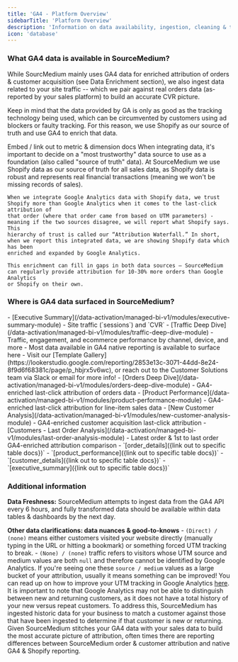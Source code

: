 ```yaml
---
title: 'GA4 - Platform Overview'
sidebarTitle: 'Platform Overview'
description: 'Information on data availability, ingestion, cleaning & transformation, data enrichment and additional use-cases & capabilities'
icon: 'database'
---
```


### What GA4 data is available in SourceMedium?

While SourcMedium mainly uses GA4 data for enriched attribution of orders & customer acquisition (see Data Enrichment section), we also ingest data related 
to your site traffic -- which we pair against real orders data (as-reported by your sales platform) to build an accurate CVR picture.

Keep in mind that the data provided by GA is only as good as the tracking technology being used, which can be circumvented by customers using ad 
blockers or faulty tracking. For this reason, we use Shopify as our source of truth and use GA4 to enrich that data.

<Accordion title="Available data points">
    Embed / link out to metric & dimension docs
</Accordion>

<Accordion title="Data Enrichment - How is GA4 data blended with data from other platforms in SourceMedium?">
    When integrating data, it's important to decide on a "most trustworthy" data source to use as a foundation (also called "source of truth" data). 
    At SourceMedium we use Shopify data as our source of truth for all sales data, as Shopify data is robust and represents real financial transactions 
    (meaning we won't be missing records of sales). 
    
    When we integrate Google Analytics data with Shopify data, we trust Shopify more than Google Analytics when it comes to the last-click attribution of 
    that order (where that order came from based on UTM parameters) - meaning if the two sources disagree, we will report what Shopify says.  This 
    hierarchy of trust is called our “Attribution Waterfall.” In short, when we report this integrated data, we are showing Shopify data which has been 
    enriched and expanded by Google Analytics.
    
    This enrichment can fill in gaps in both data sources — SourceMedium can regularly provide attribution for 10-30% more orders than Google Analytics 
    or Shopify on their own.
</Accordion>

### Where is GA4 data surfaced in SourceMedium?
<Accordion title="Transformed GA4 data is surfaced to the following report modules by default">
    - [Executive Summary](/data-activation/managed-bi-v1/modules/executive-summary-module)
        - Site traffic (`sessions`) and `CVR`
    - [Traffic Deep Dive](/data-activation/managed-bi-v1/modules/traffic-deep-dive-module)
        - Traffic, engagement, and ecommerce performance by channel, device, and more
        - Most data available in GA4 native reporting is available to surface here
            - Visit our [Template Gallery](https://lookerstudio.google.com/reporting/2853e13c-3071-44dd-8e24-8f9d6f68381c/page/p_hbjrx5v6wc), or reach out to the Customer Solutions team via Slack or email for more info!
    - [Orders Deep Dive](/data-activation/managed-bi-v1/modules/orders-deep-dive-module)
        - GA4-enriched last-click attribution of orders data
    - [Product Performance](/data-activation/managed-bi-v1/modules/product-performance-module)
        - GA4-enriched last-click attribution for line-item sales data
    - [New Customer Analysis](/data-activation/managed-bi-v1/modules/new-customer-analysis-module)
        - GA4-enriched customer acquisition last-click attribution
    - [Customers - Last Order Analysis](/data-activation/managed-bi-v1/modules/last-order-analysis-module)
        - Latest order & 1st to last order GA4-enriched attribution comparison
</Accordion>

<Accordion title="For DDA/MDW customers, data will be surfaced to the following tables..."> 
    - `[order_details]({link out to specific table docs})`
    - `[product_performance]({link out to specific table docs})`
    - `[customer_details]({link out to specific table docs})`
    - `[executive_summary]({link out to specific table docs})`
</Accordion>


### Additional information
**Data Freshness:**
SourceMedium attempts to ingest data from the GA4 API every 6 hours, and fully transformed data should be available within data tables & 
dashboards by the next day.

**Other data clarifications: data nuances & good-to-knows**
<AccordionGroup>
    <Accordion title="What do “Direct / None” & “None / None“ Source / Mediums mean?">
        - `(Direct) / (none)` means either customers visited your website directly (manually typing in the URL or hitting a bookmark) or something forced UTM tracking to break.
        - `(None) / (none)` traffic refers to visitors whose UTM source and medium values are both `null` and therefore cannot be identified by Google Analytics.
        If you're seeing one these `source / medium` values as a large bucket of your attribution, usually it means something can be improved!  You can read up 
        on how to improve your UTM tracking in Google Analytics [here](/data-inputs/platform-supporting-resources/ga4/improving-last-click-attribution).
    </Accordion>
    <Accordion title="New vs returning customer accuracy">
        It is important to note that Google Analytics may not be able to distinguish between new and returning customers, as it does not have a total history 
        of your new versus repeat customers. To address this, SourceMedium has ingested historic data for your business to match a customer against those that 
        have been ingested to determine if that customer is new or returning.
    </Accordion>
    <Accordion title="Known reporting differences">
        Given SourceMedium stitches your GA4 data with your sales data to build the most accurate picture of attribution, often times there are reporting differences 
        between SourceMedium order & customer attribution and native GA4 & Shopify reporting.
    </Accordion>
</AccordionGroup>